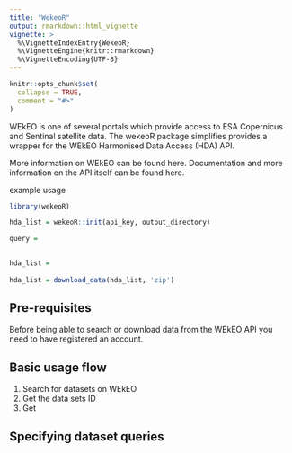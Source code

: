 ```yaml
---
title: "WekeoR"
output: rmarkdown::html_vignette
vignette: >
  %\VignetteIndexEntry{WekeoR}
  %\VignetteEngine{knitr::rmarkdown}
  %\VignetteEncoding{UTF-8}
---
```


```r
knitr::opts_chunk$set(
  collapse = TRUE,
  comment = "#>"
)
```

WEkEO is one of several portals which provide access to ESA Copernicus and Sentinal satellite data. The wekeoR package simplifies provides a wrapper for the WEkEO Harmonised Data Access (HDA) API. 

More information on WEkEO can be found here. Documentation and more information on the API itself can be found here. 

example usage
```r
library(wekeoR)

hda_list = wekeoR::init(api_key, output_directory)

query = 
  

hda_list = 
  
hda_list = download_data(hda_list, 'zip')

```





## Pre-requisites
Before being able to search or download data from the WEkEO API you need to have registered an account. 


## Basic usage flow
1. Search for datasets on WEkEO
2. Get the data sets ID
3. Get 


## Specifying dataset queries
